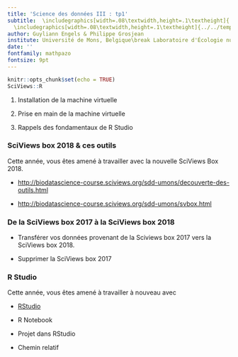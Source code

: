 ```yaml
---
title: 'Science des données III : tp1'
subtitle:  \includegraphics[width=.08\textwidth,height=.1\textheight]{../../template/biodatascience.png}
  \includegraphics[width=.08\textwidth,height=.1\textheight]{../../template/SciViews-logo.pdf} \vfill Découverte de la SciViews Box 2018
author: Guyliann Engels & Philippe Grosjean
institute: Université de Mons, Belgique\break Laboratoire d'Écologie numérique des Milieux aquatiques\break \includegraphics[width=.08\textwidth,height=.1\textheight]{../../template/EcoNum-logo.pdf} \break \url{http://biodatascience-course.sciviews.org} \break \url{sdd@sciviews.org}
date: ''
fontfamily: mathpazo
fontsize: 9pt
---
```




```r
knitr::opts_chunk$set(echo = TRUE)
SciViews::R
```

1. Installation de la machine virtuelle

2. Prise en main de la machine virtuelle

3. Rappels des fondamentaux de R Studio

### SciViews box 2018 & ces outils 

Cette année, vous êtes amené à travailler avec la nouvelle SciViews Box 2018. 

- <http://biodatascience-course.sciviews.org/sdd-umons/decouverte-des-outils.html>


 - <http://biodatascience-course.sciviews.org/sdd-umons/svbox.html>
 
### De la SciViews box 2017 à la SciViews box 2018

- Transférer vos données provenant de la Sciviews box 2017 vers la SciViews box 2018. 

- Supprimer la SciViews box 2017

### R Studio

Cette année, vous êtes amené à travailler à nouveau avec

- [RStudio](http://biodatascience-course.sciviews.org/sdd-umons/rs.html)

- R Notebook

- Projet dans RStudio

- Chemin relatif 







